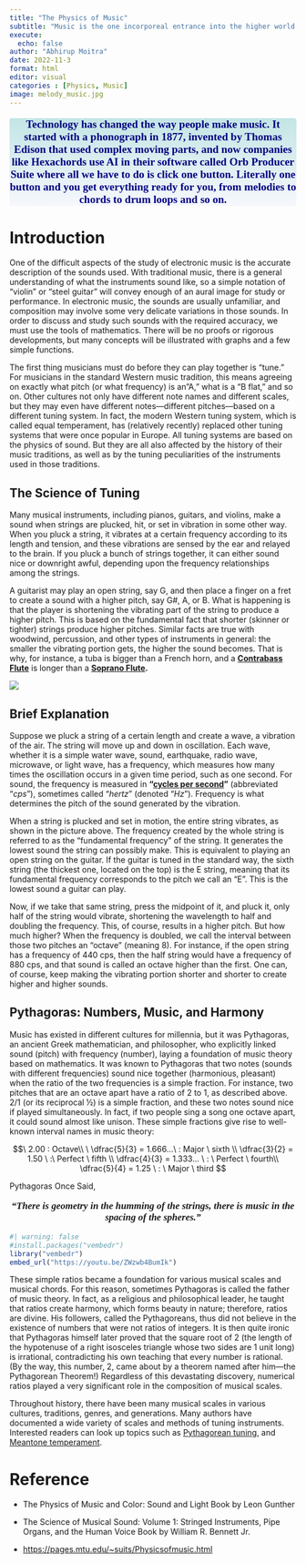 ```yaml
---
title: "The Physics of Music"
subtitle: "Music is the one incorporeal entrance into the higher world of knowledge which comprehends mankind, but which mankind cannot comprehend” ~ Ludwig van Beethoven"
execute: 
  echo: false
author: "Abhirup Moitra"
date: 2022-11-3
format: html
editor: visual
categories : [Physics, Music]
image: melody_music.jpg
---
```


::: {style="color: navy; font-size: 19px; font-family: Garamond; text-align: center; border-radius: 4px; background-image: linear-gradient(#C3E5E5, #F6F7FC);"}
**Technology has changed the way people make music. It started with a phonograph in 1877, invented by Thomas Edison that used complex moving parts, and now companies like Hexachords use AI in their software called Orb Producer Suite where all we have to do is click one button. Literally one button and you get everything ready for you, from melodies to chords to drum loops and so on.**
:::

# Introduction

One of the difficult aspects of the study of electronic music is the accurate description of the sounds used. With traditional music, there is a general understanding of what the instruments sound like, so a simple notation of "violin" or "steel guitar" will convey enough of an aural image for study or performance. In electronic music, the sounds are usually unfamiliar, and composition may involve some very delicate variations in those sounds. In order to discuss and study such sounds with the required accuracy, we must use the tools of mathematics. There will be no proofs or rigorous developments, but many concepts will be illustrated with graphs and a few simple functions.

The first thing musicians must do before they can play together is "tune." For musicians in the standard Western music tradition, this means agreeing on exactly what pitch (or what frequency) is an"A," what is a "B flat," and so on. Other cultures not only have different note names and different scales, but they may even have different notes---different pitches---based on a different tuning system. In fact, the modern Western tuning system, which is called equal temperament, has (relatively recently) replaced other tuning systems that were once popular in Europe. All tuning systems are based on the physics of sound. But they are all also affected by the history of their music traditions, as well as by the tuning peculiarities of the instruments used in those traditions.

## The Science of Tuning

Many musical instruments, including pianos, guitars, and violins, make a sound when strings are plucked, hit, or set in vibration in some other way. When you pluck a string, it vibrates at a certain frequency according to its length and tension, and these vibrations are sensed by the ear and relayed to the brain. If you pluck a bunch of strings together, it can either sound nice or downright awful, depending upon the frequency relationships among the strings. 

A guitarist may play an open string, say G, and then place a finger on a fret to create a sound with a higher pitch, say G#, A, or B. What is happening is that the player is shortening the vibrating part of the string to produce a higher pitch. This is based on the fundamental fact that shorter (skinner or tighter) strings produce higher pitches. Similar facts are true with woodwind, percussion, and other types of instruments in general: the smaller the vibrating portion gets, the higher the sound becomes. That is why, for instance, a tuba is bigger than a French horn, and a [**Contrabass Flute**](https://en.wikipedia.org/wiki/Contrabass_flute) is longer than a [**Soprano Flute**](https://en.wikipedia.org/wiki/Soprano_flute)**.**

![](pA0iS.jpg){fig-align="center"}

## Brief Explanation

Suppose we pluck a string of a certain length and create a wave, a vibration of the air. The string will move up and down in oscillation. Each wave, whether it is a simple water wave, sound, earthquake, radio wave, microwave, or light wave, has a frequency, which measures how many times the oscillation occurs in a given time period, such as one second. For sound, the frequency is measured in **"[cycles per second](https://en.wikipedia.org/wiki/Cycle_per_second)"** (abbreviated "*cps*"), sometimes called "*hertz*" (denoted "*Hz*"). Frequency is what determines the pitch of the sound generated by the vibration. 

When a string is plucked and set in motion, the entire string vibrates, as shown in the picture above. The frequency created by the whole string is referred to as the "fundamental frequency" of the string. It generates the lowest sound the string can possibly make. This is equivalent to playing an open string on the guitar. If the guitar is tuned in the standard way, the sixth string (the thickest one, located on the top) is the E string, meaning that its fundamental frequency corresponds to the pitch we call an "E". This is the lowest sound a guitar can play.

Now, if we take that same string, press the midpoint of it, and pluck it, only half of the string would vibrate, shortening the wavelength to half and doubling the frequency. This, of course, results in a higher pitch. But how much higher? When the frequency is doubled, we call the interval between those two pitches an "octave" (meaning 8). For instance, if the open string has a frequency of 440 cps, then the half string would have a frequency of 880 cps, and that sound is called an octave higher than the first. One can, of course, keep making the vibrating portion shorter and shorter to create higher and higher sounds.

## Pythagoras: Numbers, Music, and Harmony

Music has existed in different cultures for millennia, but it was Pythagoras, an ancient Greek mathematician, and philosopher, who explicitly linked sound (pitch) with frequency (number), laying a foundation of music theory based on mathematics. It was known to Pythagoras that two notes (sounds with different frequencies) sound nice together (harmonious, pleasant) when the ratio of the two frequencies is a simple fraction. For instance, two pitches that are an octave apart have a ratio of 2 to 1, as described above. 2/1 (or its reciprocal ½) is a simple fraction, and these two notes sound nice if played simultaneously. In fact, if two people sing a song one octave apart, it could sound almost like unison. These simple fractions give rise to well-known interval names in music theory:

$$\ 2.00 : Octave\\
  \  \dfrac{5}{3} = 1.666...\ : Major \ sixth \\
   \dfrac{3}{2} = 1.50 \ :\ Perfect \ fifth \\
    \dfrac{4}{3} = 1.333... \ : \ Perfect \ fourth\\
     \dfrac{5}{4} = 1.25 \ : \ Major \ third  $$

Pythagoras Once Said,

::: {style="font-family: Georgia; text-align: center; font-size: 17px"}
***"There is geometry in the humming of the strings, there is music in the spacing of the spheres."***
:::

```r
#| warning: false
#install.packages("vembedr")
library("vembedr")
embed_url("https://youtu.be/ZWzwb4BumIk")
```

These simple ratios became a foundation for various musical scales and musical chords. For this reason, sometimes Pythagoras is called the father of music theory. In fact, as a religious and philosophical leader, he taught that ratios create harmony, which forms beauty in nature; therefore, ratios are divine. His followers, called the Pythagoreans, thus did not believe in the existence of numbers that were not ratios of integers. It is then quite ironic that Pythagoras himself later proved that the square root of 2 (the length of the hypotenuse of a right isosceles triangle whose two sides are 1 unit long) is irrational, contradicting his own teaching that every number is rational. (By the way, this number, 2, came about by a theorem named after him---the Pythagorean Theorem!) Regardless of this devastating discovery, numerical ratios played a very significant role in the composition of musical scales.

Throughout history, there have been many musical scales in various cultures, traditions, genres, and generations. Many authors have documented a wide variety of scales and methods of tuning instruments. Interested readers can look up topics such as [Pythagorean tuning](https://en.wikipedia.org/wiki/Pythagorean_tuning), and [Meantone temperament](https://en.wikipedia.org/wiki/Meantone_temperament).

# Reference

-   The Physics of Music and Color: Sound and Light Book by Leon Gunther

-   The Science of Musical Sound: Volume 1: Stringed Instruments, Pipe Organs, and the Human Voice Book by William R. Bennett Jr.

-   <https://pages.mtu.edu/~suits/Physicsofmusic.html>

